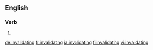 ==English==

===Verb===
{{head|en|present participle}}

# {{present participle of|invalidate|lang=en|nocat=1}}

[[de:invalidating]]
[[fr:invalidating]]
[[ja:invalidating]]
[[fi:invalidating]]
[[vi:invalidating]]